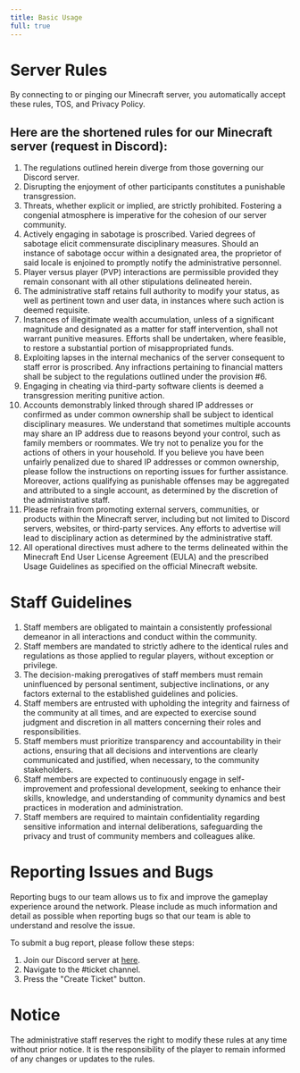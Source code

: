 ```yaml
---
title: Basic Usage
full: true
---
```


# Server Rules
By connecting to or pinging our Minecraft server, you automatically accept these rules, TOS, and Privacy Policy.


## Here are the shortened rules for our Minecraft server (request in Discord):
1. The regulations outlined herein diverge from those governing our Discord server.
2. Disrupting the enjoyment of other participants constitutes a punishable transgression.
3. Threats, whether explicit or implied, are strictly prohibited. Fostering a congenial atmosphere is
imperative for the cohesion of our server community.
4. Actively engaging in sabotage is proscribed. Varied degrees of sabotage elicit commensurate disciplinary measures.
Should an instance of sabotage occur within a
designated area, the proprietor of said locale is enjoined to promptly notify the administrative personnel.
5. Player versus player (PVP) interactions are permissible provided they
remain consonant with all other stipulations delineated herein.
6. The administrative staff retains full authority to modify your status,
as well as pertinent town and user data, in instances where such action is deemed requisite.
7. Instances of illegitimate wealth accumulation, unless of a significant magnitude and designated as a matter for
staff intervention, shall not warrant punitive measures. Efforts shall be undertaken, where feasible, to restore a
substantial portion of misappropriated funds.
8. Exploiting lapses in the internal mechanics of the server consequent to staff error is proscribed. Any infractions
pertaining to financial matters shall be subject to the regulations outlined under the provision #6.
9. Engaging in cheating via third-party software clients is deemed a transgression meriting punitive action.
10. Accounts demonstrably linked through shared IP addresses or confirmed as under common ownership shall be subject
to identical disciplinary measures. We understand that sometimes multiple accounts may share an IP address due to
reasons beyond your control, such as family members or roommates. We try not to penalize you for the actions of others
in your household. If you believe you have been unfairly penalized due to shared IP addresses or common ownership,
please follow the instructions on reporting issues for further assistance. Moreover, actions qualifying as punishable
offenses may be aggregated and attributed to a single account, as determined by the discretion of the administrative staff.
11. Please refrain from promoting external servers, communities, or products within the Minecraft server,
including but not limited to Discord servers, websites, or third-party services.
Any efforts to advertise will lead to disciplinary action as determined by the administrative staff.
12. All operational directives must adhere to the terms delineated within
the Minecraft End User License Agreement (EULA) and the prescribed Usage Guidelines
as specified on the official Minecraft website.

# Staff Guidelines
1. Staff members are obligated to maintain a consistently professional demeanor in all interactions and conduct within the community.
2. Staff members are mandated to strictly adhere to the identical rules and regulations
as those applied to regular players, without exception or privilege.
3. The decision-making prerogatives of staff members must remain uninfluenced by personal sentiment,
subjective inclinations, or any factors external to the established guidelines and policies.
4. Staff members are entrusted with upholding the integrity and fairness of the community at all times,
and are expected to exercise sound judgment and discretion in all matters concerning their roles and responsibilities.
5. Staff members must prioritize transparency and accountability in their actions, ensuring that all decisions and
interventions are clearly communicated and justified, when necessary, to the community stakeholders.
6. Staff members are expected to continuously engage in self-improvement and professional development,
seeking to enhance their skills, knowledge, and understanding of community dynamics and best practices in moderation and administration.
7. Staff members are required to maintain confidentiality regarding sensitive information and internal
deliberations, safeguarding the privacy and trust of community members and colleagues alike.


# Reporting Issues and Bugs
Reporting bugs to our team allows us to fix and improve the gameplay experience around the network.
Please include as much information and detail as possible when reporting bugs
so that our team is able to understand and resolve the issue.

To submit a bug report, please follow these steps:
1. Join our Discord server at [here](https://discord.gg/VUAHvffhTz).
2. Navigate to the #ticket channel.
3. Press the "Create Ticket" button.

# Notice
The administrative staff reserves the right to modify these rules at any time without prior notice.
It is the responsibility of the player to remain informed of any changes or updates to the rules.
